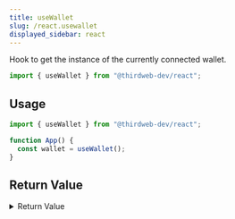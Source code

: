 ```yaml
---
title: useWallet
slug: /react.usewallet
displayed_sidebar: react
---
```


Hook to get the instance of the currently connected wallet.

```jsx
import { useWallet } from "@thirdweb-dev/react";
```

## Usage

```jsx
import { useWallet } from "@thirdweb-dev/react";

function App() {
  const wallet = useWallet();
}
```

## Return Value

<details>
<summary>Return Value</summary>
<div>

Returns an instance of one of the supported [wallets](/wallet), or `undefined` if no wallet is connected.

[Learn more about wallets](/wallet).

```typescript
AbstractBrowserWallet<Record<string, any>, Record<string, any>> | undefined
```

</div>
</details>
